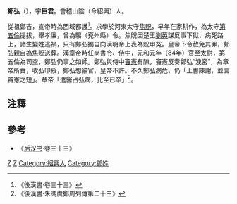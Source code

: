 '''鄭弘'''（{{bd||？|86年|catIdx=Z鄭}}），字'''巨君'''。會稽山陰（今紹興）人。

從祖鄭吉，宣帝時為西域都護<ref>《後漢書·卷三十三》</ref>。求學於河東太守[[焦貺|焦貺]]，早年在家耕作，為太守[[第五倫|第五倫]]提拔，舉孝廉，曾為騶（兗州縣）令。焦貺因楚王[[劉英|劉英]]謀反事下獄，病死路上，諸生變姓逃禍，只有鄭弘獨自向漢明帝上表為貺申冤。皇帝下令赦免其罪，鄭弘親自為焦貺送葬。漢章帝時任尚書令、侍中，元和元年（84年）官至太尉，第五倫為司空，鄭弘仍事之如師。鄭弘與侍中[[竇憲|竇憲]]有隙，竇憲反奏鄭弘“洩密”，為章帝所責，收弘印綬，鄭弘想辭官，皇帝不許。不久鄭弘病危，仍「上書陳謝，並言竇憲之短」。章帝「遣醫占弘病，比至已卒」<ref>《後漢書·朱馮虞鄭周列傳第二十三》</ref>。

==注釋==
<div class="references-small">
<references />
</div>

==參考==
* 《[[后汉书|后汉书]]·卷三十三》
{{东汉大司马太尉}}

{{China-poli-bio-stub}}
{{漢朝人物小作品}}
[[Category:东汉太尉|Z]]
[[Category:東漢政治人物|Z]]
[[Category:紹興人|Category:紹興人]]
[[Category:鄭姓|Category:鄭姓]]